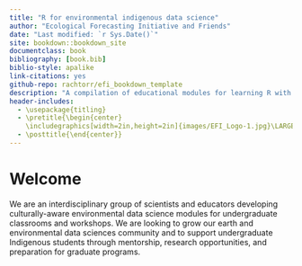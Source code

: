 ```yaml
--- 
title: "R for environmental indigenous data science"
author: "Ecological Forecasting Initiative and Friends"
date: "Last modified: `r Sys.Date()`"
site: bookdown::bookdown_site
documentclass: book
bibliography: [book.bib]
biblio-style: apalike
link-citations: yes
github-repo: rachtorr/efi_bookdown_template
description: "A compilation of educational modules for learning R with environmental data "
header-includes:
  - \usepackage{titling}
  - \pretitle{\begin{center}
    \includegraphics[width=2in,height=2in]{images/EFI_Logo-1.jpg}\LARGE\\}
  - \posttitle{\end{center}}
---
```

# Welcome {-}

We are an interdisciplinary group of scientists and educators developing culturally-aware environmental data science modules for undergraduate classrooms and workshops. We are looking to grow our earth and environmental data sciences community and to support undergraduate Indigenous students through mentorship, research opportunities, and preparation for graduate programs.  

